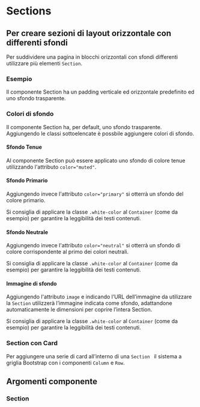 
<Meta title='Documentazione/Componenti/Sections' of={Section} />

# Sections

## Per creare sezioni di layout orizzontale con differenti sfondi

Per suddividere una pagina in blocchi orizzontali con sfondi differenti utilizzare più elementi `Section`.

### Esempio

Il componente Section ha un padding verticale ed orizzontale predefinito ed uno sfondo trasparente.

<Canvas>
  <Story id='componenti-section--esempio' />
</Canvas>

### Colori di sfondo

Il componente Section ha, per default, uno sfondo trasparente. Aggiungendo le classi sottoelencate è possbile aggiungere colori di sfondo.

#### Sfondo Tenue

Al componente Section può essere applicato uno sfondo di colore tenue utilizzando l'attributo `color="muted"`.

<Canvas>
  <Story id='componenti-section--sfondo-tenue' />
</Canvas>

#### Sfondo Primario

Aggiungendo invece l'attributo `color="primary"` si otterrà un sfondo del colore primario.

Si consiglia di applicare la classe `.white-color` al `Container` (come da esempio) per garantire la leggibilità dei testi contenuti.

<Canvas>
  <Story id='componenti-section--sfondo-primario' />
</Canvas>

#### Sfondo Neutrale

Aggiungendo invece l'attributo `color="neutral"` si otterrà un sfondo di colore corrispondente al primo dei colori neutrali.

Si consiglia di applicare la classe `.white-color` al `Container` (come da esempio) per garantire la leggibilità dei testi contenuti.

<Canvas>
  <Story id='componenti-section--sfondo-neutrale' />
</Canvas>

#### Immagine di sfondo

Aggiungendo l'attributo `image` e indicando l’URL dell’immagine da utilizzare la `Section` utilizzerà l’immagine indicata come sfondo, adattandone automaticamente le dimensioni per coprire l’intera Section.

Si consiglia di applicare la classe `.white-color` al `Container` (come da esempio) per garantire la leggibilità dei testi contenuti.

<Canvas>
  <Story id='componenti-section--immagine-di-sfondo' />
</Canvas>

### Section con Card

Per aggiungere una serie di card all’interno di una `Section ` il sistema a griglia Bootstrap con i componenti `Column` e `Row`.

<Canvas>
  <Story id='componenti-section--section-con-card' />
</Canvas>

## Argomenti componente

### Section

<ArgsTable of={Section} />
